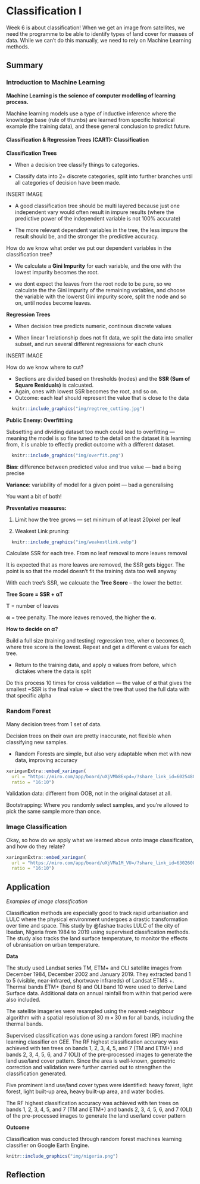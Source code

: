 # Classification I

Week 6 is about classification! When we get an image from satellites, we need the programme to be able to identify types of land cover for masses of data. While we can't do this manually, we need to rely on Machine Learning methods.

## Summary

### Introduction to Machine Learning

**Machine Learning is the science of computer modelling of learning process.**

Machine learning models use a type of inductive inference where the knowledge base (rule of thumbs) are learned from specific historical example (the training data), and these general conclusion to predict future.

#### Classification & Regression Trees (CART): Classification

**Classification Trees**

-   When a decision tree classify things to categories.

-   Classify data into 2+ discrete categories, split into further branches until all categories of decision have been made.

INSERT IMAGE

-   A good classification tree should be multi layered because just one independent vary would often result in impure results (where the predictive power of the independent variable is not 100% accurate)

-   The more relevant dependent variables in the tree, the less impure the result should be, and the stronger the predictive accuracy.

How do we know what order we put our dependent variables in the classification tree?

-   We calculate a **Gini Impurity** for each variable, and the one with the lowest impurity becomes the root.

-   we dont expect the leaves from the root node to be pure, so we calculate the the Gini impurity of the remaining variables, and choose the variable with the lowerst Gini impurity score, split the node and so on, until nodes become leaves.

**Regression Trees**

-   When decision tree predicts numeric, continous discrete values

-   When linear 1 relationship does not fit data, we split the data into smaller subset, and run several different regressions for each chunk

INSERT IMAGE

How do we know where to cut?

-   Sections are divided based on thresholds (nodes) and the **SSR (Sum of Square Residuals)** is calcuated.
-   Again, ones with lowest SSR becomes the root, and so on.
-   Outcome: each leaf should represent the value that is close to the data

```r
  knitr::include_graphics("img/regtree_cutting.jpg")
```

**Public Enemy: Overfittiing**

Subsetting and dividing dataset too much could lead to overfitting --- meaning the model is so fine tuned to the detail on the dataset it is learning from, it is unable to effectly predict outcome with a different dataset.

```r
  knitr::include_graphics("img/overfit.png")
```

**Bias**: difference between predicted value and true value --- bad a being precise

**Variance**: variability of model for a given point --- bad a generalising

You want a bit of both!

**Preventative measures:**

1.  Limit how the tree grows --- set minimum of at least 20pixel per leaf

2.  Weakest Link pruning:

```r
  knitr::include_graphics("img/weakestlink.webp")
```

Calculate SSR for each tree. From no leaf removal to more leaves removal

It is expected that as more leaves are removed, the SSR gets bigger. The point is so that the model doesn't fit the training data too well anyway

With each tree's SSR, we calcuate the **Tree Score** -- the lower the better.

**Tree Score = SSR + αT**

**T** = number of leaves

**α** = tree penalty. The more leaves removed, the higher the **α.**

**How to decide on α?**

Build a full size (training and testing) regression tree, wher α becomes 0, where tree score is the lowest. Repeat and get a different α values for each tree.

-   Return to the training data, and apply α values from before, which dictakes where the data is split

Do this process 10 times for cross validation --- the value of **α** that gives the smallest \~SSR is the final value → slect the tree that used the full data with that specific alpha

### Random Forest

Many decision trees from 1 set of data.

Decision trees on their own are pretty inaccurate, not flexible when classifying new samples.

-   Random Forests are simple, but also very adaptable when met with new data, improving accuracy

```r
xaringanExtra::embed_xaringan(
  url = "https://miro.com/app/board/uXjVMb8Exp4=/?share_link_id=602548066271",
  ratio = "16:10")
```

Validation data: different from OOB, not in the original dataset at all.

Bootstrapping: Where you randomly select samples, and you're allowed to pick the same sample more than once.

### Image Classification

Okay, so how do we apply what we learned above onto image classification, and how do they relate?

```r
xaringanExtra::embed_xaringan(
  url = "https://miro.com/app/board/uXjVMa1M_VU=/?share_link_id=630260854983",
  ratio = "16:10")
```

## Application
*Examples of image classification*

Classification methods are especially good to track rapid urbanisation and LULC where the physical environment undergoes a drastic transformation over time and space. This study by @fashae tracks LULC of the city of Ibadan, Nigeria from 1984 to 2019 using supervised classfication methods. The study also tracks the land surface temperature, to monitor the effects of ubranisation on urban temperature.

**Data**

The study used Landsat series TM, ETM+ and OLI satellite images from December 1984, December 2002 and January 2019. They extracted band 1 to 5 (visible, near-infrared, shortwave infrareds) of Landsat ETMS +. Thermal bands ETM+ (band 6) and OLI band 10 were used to derive Land Surface data. Additional data on annual rainfall from within that period were also included.

The satellite imageries were resampled using the nearest-neighbour algorithm with a spatial resolution of 30 m × 30 m for all bands, including the thermal bands.

Supervised classification was done using a random forest (RF) machine learning classifier on GEE. The RF highest classification accuracy was achieved with ten trees on bands 1, 2, 3, 4, 5, and 7 (TM and ETM+) and bands 2, 3, 4, 5, 6, and 7 (OLI) of the pre-processed images to generate the land use/land cover pattern. Since the area is well-known, geometric correction and validation were further carried out to strengthen the classification generated.

Five prominent land use/land cover types were identified: heavy forest, light forest, light built-up area, heavy built-up area, and water bodies.

The RF highest classification accuracy was achieved with ten trees on bands 1, 2, 3, 4, 5, and 7 (TM and ETM+) and bands 2, 3, 4, 5, 6, and 7 (OLI) of the pre-processed images to generate the land use/land cover pattern

**Outcome**

Classification was conducted through random forest machines learning classifier on Google Earth Engine.

``` r
knitr::include_graphics("img/nigeria.png")
```

## Reflection
